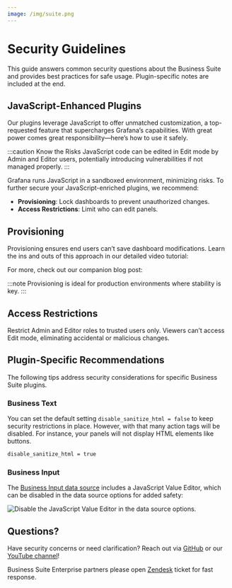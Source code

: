 ```yaml
---
image: /img/suite.png
---
```



# Security Guidelines

This guide answers common security questions about the Business Suite and provides best practices for safe usage. Plugin-specific notes are included at the end.

## JavaScript-Enhanced Plugins

Our plugins leverage JavaScript to offer unmatched customization, a top-requested feature that supercharges Grafana’s capabilities. With great power comes great responsibility—here’s how to use it safely.

:::caution Know the Risks
JavaScript code can be edited in Edit mode by Admin and Editor users, potentially introducing vulnerabilities if not managed properly.
:::

Grafana runs JavaScript in a sandboxed environment, minimizing risks. To further secure your JavaScript-enriched plugins, we recommend:

- **Provisioning**: Lock dashboards to prevent unauthorized changes.
- **Access Restrictions**: Limit who can edit panels.

## Provisioning

Provisioning ensures end users can’t save dashboard modifications. Learn the ins and outs of this approach in our detailed video tutorial:

<Youtube
  id="sGHKY0VmbLw"
  title="Provisioning in Grafana. Basics and pitfalls. File examples. Windows and Docker Demo."
/>

For more, check out our companion blog post:

<BlogPost id="provisioning-grafana-20230509" />

:::note
Provisioning is ideal for production environments where stability is key.
:::

## Access Restrictions

Restrict Admin and Editor roles to trusted users only. Viewers can’t access Edit mode, eliminating accidental or malicious changes.

## Plugin-Specific Recommendations

The following tips address security considerations for specific Business Suite plugins.

### Business Text

You can set the default setting `disable_sanitize_html = false` to keep security restrictions in place. However, with that many action tags will be disabled. For instance, your panels will not display HTML elements like buttons.

```sh
disable_sanitize_html = true
```

### Business Input

The [Business Input data source](/plugins/business-input/) includes a JavaScript Value Editor, which can be disabled in the data source options for added safety:

<Image
  title="Disable the JavaScript Value Editor in the data source options."
  src="/img/plugins/security/static-java.png"
/>

## Questions?

Have security concerns or need clarification? Reach out via [GitHub](https://github.com/VolkovLabs) or our [YouTube channel](https://youtube.com/@volkovlabs)!

Business Suite Enterprise partners please open [Zendesk](https://support.volkovlabs.io) ticket for fast response.
